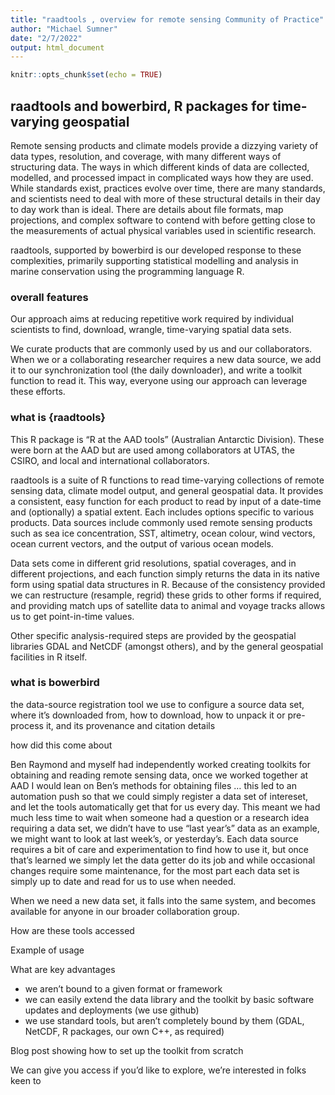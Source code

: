 ```yaml
---
title: "raadtools , overview for remote sensing Community of Practice"
author: "Michael Sumner"
date: "2/7/2022"
output: html_document
---
```


```r
knitr::opts_chunk$set(echo = TRUE)
```

## raadtools and bowerbird, R packages for time-varying geospatial

Remote sensing products and climate models provide a dizzying variety of data
types, resolution, and coverage, with many different ways of structuring data.
The ways in which different kinds of data are collected, modelled, and processed
impact in complicated ways how they are used. While standards exist, practices
evolve over time, there are many standards, and scientists need to deal with
more of these structural details in their day to day work than is ideal. There
are details about file formats, map projections, and complex software to contend
with before getting close to the measurements of actual physical variables used
in scientific research.

raadtools, supported by bowerbird is our developed response to these
complexities, primarily supporting statistical modelling and analysis in marine
conservation using the programming language R.


### overall features

Our approach aims at reducing repetitive work required by individual scientists
to find, download, wrangle, time-varying spatial data sets.

We curate products that are commonly used by us and our collaborators. When we
or a collaborating researcher requires a new data source, we add it to our
synchronization tool (the daily downloader), and write a toolkit function to
read it. This way, everyone using our approach can leverage these efforts.

### what is {raadtools}

This R package is "R at the AAD tools" (Australian Antarctic Division). These
were born at the AAD but are used among collaborators at UTAS, the CSIRO, and
local and international collaborators.

raadtools is a suite of R functions to read time-varying collections of remote
sensing data, climate model output, and general geospatial data. It provides a
consistent, easy function for each product to read by input of a date-time and
(optionally) a spatial extent. Each includes options specific to various
products. Data sources include commonly used remote sensing products such as sea
ice concentration, SST, altimetry, ocean colour, wind vectors, ocean current
vectors, and the output of various ocean models.

Data sets come in different grid resolutions, spatial coverages, and in
different projections, and each function simply returns the data in its native
form using spatial data structures in R. Because of the consistency provided we
can restructure (resample, regrid) these grids to other forms if required, and
providing  match ups of satellite data to animal and voyage tracks allows us to
get point-in-time values.

Other specific analysis-required steps are provided by the geospatial libraries
GDAL and NetCDF (amongst others), and by the general geospatial facilities in R
itself.

### what is bowerbird

the data-source registration tool we use to configure a source data set, where it's downloaded from, how to download, how to unpack it or pre-process it, and its provenance and citation details

how did this come about

Ben Raymond and myself had independently worked creating toolkits for obtaining and reading remote sensing data, once we worked together at AAD
I would lean on Ben's methods for obtaining files ... this led to an automation push so that we could simply register a data set of intereset, and let the tools automatically get that for us every day. This meant we had much less time to wait when someone had a question or a research idea requiring a data set, we didn't have to use "last year's" data as an example, we might want to look at last week's, or yesterday's. 
Each data source requires a bit of care and experimentation to find how to use it, but once that's learned we simply let the data getter do its job and while occasional changes require some maintenance, for the most part each data set is simply up to date and read for us to use when needed. 

When we need a new data set, it falls into the same system, and becomes available for anyone in our broader collaboration group. 

How are these tools accessed

Example of usage

What are key advantages

- we aren't bound to a given format or framework
- we can easily extend the data library and the toolkit by basic software updates and deployments (we use github)
- we use standard tools, but aren't completely bound by them (GDAL, NetCDF, R packages, our own C++, as required)


Blog post showing how to set up the toolkit from scratch

We can give you access if you'd like to explore, we're interested in folks keen to 

